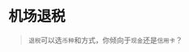 # 机场退税
> `退税`可以选`币种`和方式，你倾向于`现金`还是`信用卡`？

<ScDc />
<br />
<Dialog>
#### Please give me your passport and [tax-free/adj.] [forms:form/n./3].
# Here you go. Oh, here are two more forms.
#### The [total/adj.] tax [refund/n.] is 200 [Euros:Euro/n./3].
#### Would you like your refund in Euros or another [currency/n.]?
# US dollars, please.
#### Would you like it in cash or on your credit card?
# Please put it on my credit card, thanks.
#### Done. Have a nice trip.
# Thanks.
</Dialog>
